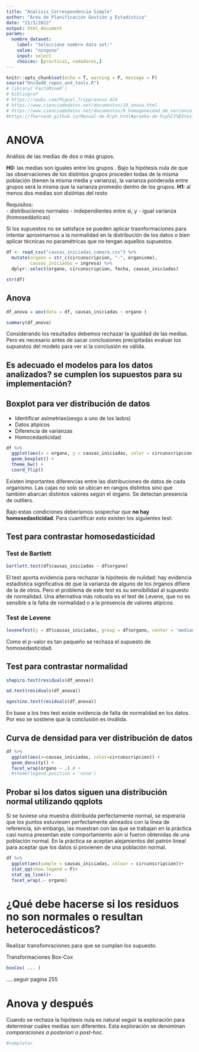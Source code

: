 ```yaml
---
title: "Analisis_Correspondencia Simple"
author: "Área de Planificación Gestión y Estadística"
date: "21/3/2022"
output: html_document
params:
  nombre_dataset:
    label: "Seleccione nombre data set:"
    value: "ninguno"
    input: select
    choices: [practica1, nadadores,]
---
```

```r
knitr::opts_chunk$set(echo = T, warning = F, message = F)
source("Unidad0_repos_and_tools.R")
# library('FactoMineR')
# bibliograf
# https://rpubs.com/Miguel_Tripp/anova ACA
# https://www.cienciadedatos.net/documentos/19_anova.html
# https://www.cienciadedatos.net/documentos/9_homogeneidad_de_varianza_homocedasticidad.html
#https://fhernanb.github.io/Manual-de-R/ph.html#prueba-de-hip%C3%B3tesis-para-la-varianza-sigma2-de-una-poblaci%C3%B3n-normal


```

# ANOVA

Análisis de las medias de dos o más grupos.

**H0:** las medias son iguales entre los grupos . Bajo la hipótesis nula de que las observaciones de los distintos grupos proceden todas de la misma población (tienen la misma media y varianza), la varianza ponderada entre grupos será la misma que la varianza promedio dentro de los grupos.
**H1:** al menos dos medias son distintas del resto

Requisitos:   
- distribuciones normales
- independientes entre si, y 
- igual varianza (homosedásticas)

Si los supuestos no se satisface se pueden aplicar trasnformaciones para intentar aproximarnos a la normalidad en la distribución de los datos o bien aplicar técnicas no paramétricas que no tengan aquellos supuestos.  

```r
df <- read_csv("causas_iniciadas_camara.csv") %>% 
  mutate(organo = str_c(circunscripcion, "-", organismo),
         causas_iniciadas = ingresa) %>% 
  dplyr::select(organo, circunscripcion, fecha, causas_iniciadas)
```

```r
str(df)
```


## Anova

```r
df_anova = aov(data = df, causas_iniciadas ~ organo )
```

```r
summary(df_anova)
```

Considerando los resultados debemos rechazar la igualdad de las medias. Pero es necesario antes de sacar conclusiones precipitadas evaluar los supuestos del modelo para ver si la conclusión es válida. 

## Es adecuado el modelos para los datos analizados? se cumplen los supuestos para su implementación?

## Boxplot para ver distribución de datos

- Identificar asimetrías(sesgo a uno de los lados)     
- Datos atipicos       
- Diferencia de varianzas   
- Homocedasticidad   

```r
df %>% 
  ggplot(aes(x = organo, y = causas_iniciadas, color = circunscripcion)) +
  geom_boxplot() +
  theme_bw() +
  coord_flip()
```

Existen importantes diferencias entre las distribuciones de datos de cada organismo. Las cajas no solo se ubican en rangos distintos sino que también abarcan distintos valores según el órgano. Se detectan presencia de outliers. 

Bajo estas condiciones deberíamos sospechar que **no hay homosedasticidad**. Para cuantificar esto existen los siguientes test:

## Test para contrastar homosedasticidad

### Test de Bartlett

```r
bartlett.test(df$causas_iniciadas ~ df$organo)
```

El test aporta evidencia para rechazar la hipótesis de nulidad: hay evidencia estadística significativa de que la varianza de alguno de los órganos difiere de la de otros. Pero el problema de este test es su sensibilidad al supuesto de normalidad. Una alternativa más robusta es el test de Levene, que no es sensible a la falta de normalidad o a la presencia de valores atípicos.

### Test de Levene

```r
leveneTest(y = df$causas_iniciadas, group = df$organo, center = 'median')
```

Como el p-valor es tan pequeño se rechaza el supuesto de homosedasticidad.

## Test para contrastar normalidad

```r
shapiro.test(residuals(df_anova))
```

```r
ad.test(residuals(df_anova))
```


```r
agostino.test(residuals(df_anova))
```

En base a los tres test existe evidencia de falta de normalidad en los datos. Por eso se sostiene que la conclusión es inválida.

## Curva de densidad para ver distribución de datos

```r
df %>% 
  ggplot(aes(x=causas_iniciadas, color=circunscripcion)) +
  geom_density() +
  facet_wrap(organo ~ .) # +
  #theme(legend.position = 'none')
```

## Probar si los datos siguen una distribución normal utilizando qqplots

Si se tuviese una muestra distribuída perfectamente normal, se esperaría que los puntos estuviesen perfectamente alineados con la línea de referencia, sin embargo, las muestran con las que se trabajan en la práctica casi nunca presentan este comportamiento aún si fueron obtenidas de una población normal. En la práctica se aceptan alejamientos del patrón lineal para aceptar que los datos si provienen de una población normal.


```r
df %>% 
  ggplot(aes(sample = causas_iniciadas, colour = circunscripcion))+
  stat_qq(show.legend = F)+
  stat_qq_line()+
  facet_wrap(.~ organo)
```


# ¿Qué debe hacerse si los residuos no son normales o resultan heterocedásticos?

Realizar transfomraciones para que se cumplan los supuesto.
      
Transformaciones Box-Cox

```r
boxCox( ... )
```

.....seguir pagina 255

# Anova y después

Cuando se rechaza la hipótesis nula es natural seguir la exploración para determinar cuáles medias son diferentes. Esta exploración se denominan *comparaciones a posteriori o post-hoc*.

```r
#completar
```




